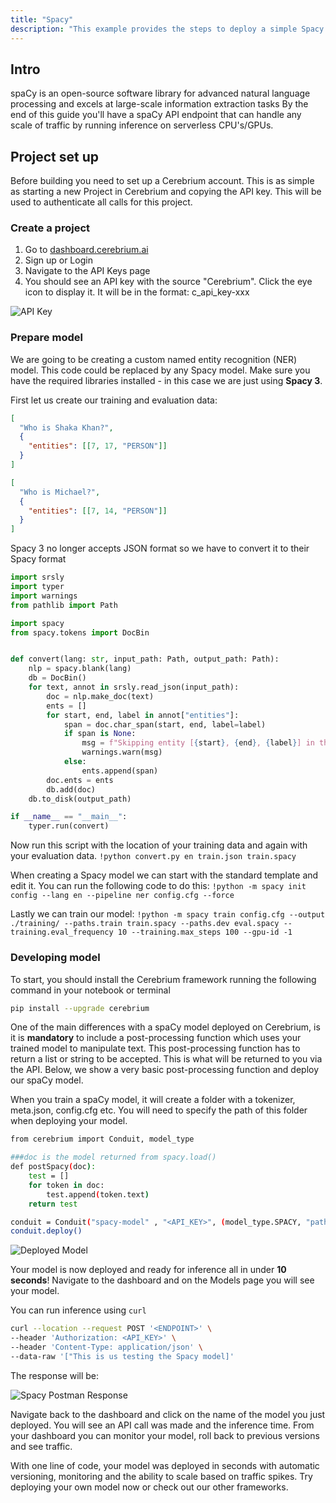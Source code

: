 ```yaml
---
title: "Spacy"
description: "This example provides the steps to deploy a simple Spacy model (from scratch!) using Cerebrium."
---
```


## Intro

spaCy is an open-source software library for advanced natural language processing and excels at large-scale information extraction tasks
By the end of this guide you'll have a spaCy API endpoint that can handle any scale of traffic by running inference on serverless CPU's/GPUs.

## Project set up

Before building you need to set up a Cerebrium account. This is as simple as
starting a new Project in Cerebrium and copying the API key. This will be used
to authenticate all calls for this project.

### Create a project

1. Go to [dashboard.cerebrium.ai](https://dashboard.cerebrium.ai)
2. Sign up or Login
3. Navigate to the API Keys page
4. You should see an API key with the source "Cerebrium". Click the eye icon to
   display it. It will be in the format: c_api_key-xxx

![API Key](/images/quickstarts/onnx-1.png)

### Prepare model

We are going to be creating a custom named entity recognition (NER) model.
This code could be replaced by any Spacy model. Make sure you have
the required libraries installed - in this case we are just using **Spacy 3**.

First let us create our training and evaluation data:

```json
[
  "Who is Shaka Khan?",
  {
    "entities": [[7, 17, "PERSON"]]
  }
]
```

```json
[
  "Who is Michael?",
  {
    "entities": [[7, 14, "PERSON"]]
  }
]
```

<Note>
  Spacy 3 no longer accepts JSON format so we have to convert it to their Spacy
  format
</Note>

```python
import srsly
import typer
import warnings
from pathlib import Path

import spacy
from spacy.tokens import DocBin


def convert(lang: str, input_path: Path, output_path: Path):
    nlp = spacy.blank(lang)
    db = DocBin()
    for text, annot in srsly.read_json(input_path):
        doc = nlp.make_doc(text)
        ents = []
        for start, end, label in annot["entities"]:
            span = doc.char_span(start, end, label=label)
            if span is None:
                msg = f"Skipping entity [{start}, {end}, {label}] in the following text because the character span '{doc.text[start:end]}' does not align with token boundaries:\n\n{repr(text)}\n"
                warnings.warn(msg)
            else:
                ents.append(span)
        doc.ents = ents
        db.add(doc)
    db.to_disk(output_path)

if __name__ == "__main__":
    typer.run(convert)
```

Now run this script with the location of your training data and again with your evaluation data.
`!python convert.py en train.json train.spacy`

When creating a Spacy model we can start with the standard template and edit it. You can run the following code to do this:
`!python -m spacy init config --lang en --pipeline ner config.cfg --force`

Lastly we can train our model:
`!python -m spacy train config.cfg --output ./training/ --paths.train train.spacy --paths.dev eval.spacy --training.eval_frequency 10 --training.max_steps 100 --gpu-id -1`

### Developing model

To start, you should install the Cerebrium framework running the following
command in your notebook or terminal

```bash
pip install --upgrade cerebrium
```

One of the main differences with a spaCy model deployed on Cerebrium, is it is **mandatory** to include a post-processing function which uses your trained model to manipulate text.
This post-processing function has to return a list or string to be accepted. This is what will be returned to you via the API. Below, we show a very basic post-processing function
and deploy our spaCy model.

When you train a spaCy model, it will create a folder with a tokenizer, meta.json, config.cfg etc. You will need to specify the path of this folder when deploying your model.

```bash
from cerebrium import Conduit, model_type

###doc is the model returned from spacy.load()
def postSpacy(doc):
    test = []
    for token in doc:
        test.append(token.text)
    return test

conduit = Conduit("spacy-model" , "<API_KEY>", (model_type.SPACY, "path/to/trained/model/", {"post": postSpacy}))
conduit.deploy()
```

![Deployed Model](/images/quickstarts/spacy-1.png)

Your model is now deployed and ready for inference all in under **10 seconds**!
Navigate to the dashboard and on the Models page you will see your model.

You can run inference using `curl`

```bash
curl --location --request POST '<ENDPOINT>' \
--header 'Authorization: <API_KEY>' \
--header 'Content-Type: application/json' \
--data-raw '["This is us testing the Spacy model]'
```

The response will be:

![Spacy Postman Response](/images/quickstarts/spacy-2.png)

Navigate back to the dashboard and click on the name of the model you just
deployed. You will see an API call was made and the inference time. From your
dashboard you can monitor your model, roll back to previous versions and see
traffic.

With one line of code, your model was deployed in seconds with automatic
versioning, monitoring and the ability to scale based on traffic spikes. Try
deploying your own model now or check out our other frameworks.
